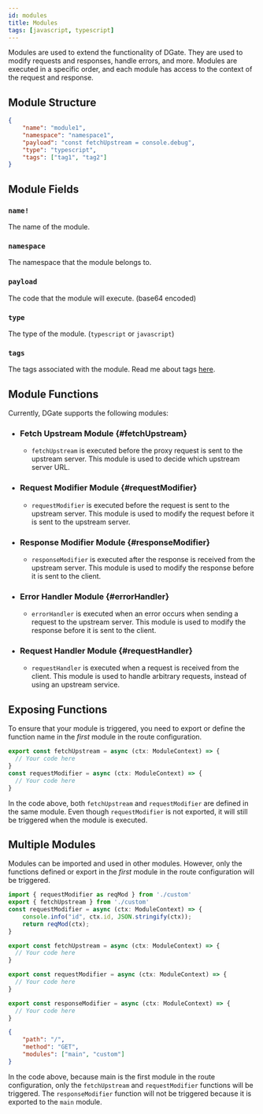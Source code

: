 ```yaml
---
id: modules
title: Modules
tags: [javascript, typescript]
---
```


Modules are used to extend the functionality of DGate. They are used to modify requests and responses, handle errors, and more. Modules are executed in a specific order, and each module has access to the context of the request and response.


## Module Structure 

```json
{
    "name": "module1",
    "namespace": "namespace1",
    "payload": "const fetchUpstream = console.debug",
    "type": "typescript",
    "tags": ["tag1", "tag2"]
}
```

## Module Fields

### `name!`

The name of the module.

### `namespace`

The namespace that the module belongs to.

### `payload`

The code that the module will execute. (base64 encoded)

### `type`

The type of the module. (`typescript` or `javascript`)

### `tags`

The tags associated with the module. Read me about tags [here](/docs/concepts/tags).

## Module Functions

Currently, DGate supports the following modules:
- ### Fetch Upstream Module \{#fetchUpstream} 
  - `fetchUpstream` is executed before the proxy request is sent to the upstream server. This module is used to decide which upstream server URL.

- ### Request Modifier Module \{#requestModifier} 
  - `requestModifier` is executed before the request is sent to the upstream server. This module is used to modify the request before it is sent to the upstream server.

- ### Response Modifier Module \{#responseModifier} 
  - `responseModifier` is executed after the response is received from the upstream server. This module is used to modify the response before it is sent to the client.

- ### Error Handler Module \{#errorHandler} 
  - `errorHandler` is executed when an error occurs when sending a request to the upstream server. This module is used to modify the response before it is sent to the client.

- ### Request Handler Module \{#requestHandler} 
  - `requestHandler` is executed when a request is received from the client. This module is used to handle arbitrary requests, instead of using an upstream service.

## Exposing Functions

To ensure that your module is triggered, you need to export or define the function name in the _first_ module in the route configuration.

```typescript
export const fetchUpstream = async (ctx: ModuleContext) => {
  // Your code here
}
const requestModifier = async (ctx: ModuleContext) => {
  // Your code here
}
```

In the code above, both `fetchUpstream` and `requestModifier` are defined in the same module. Even though `requestModifier` is not exported, it will still be triggered when the module is executed.


## Multiple Modules

Modules can be imported and used in other modules. However, only the functions defined or export in the _first_ module in the route configuration will be triggered.

```typescript title="main.ts"
import { requestModifier as reqMod } from './custom'
export { fetchUpstream } from './custom'
const requestModifier = async (ctx: ModuleContext) => {
    console.info("id", ctx.id, JSON.stringify(ctx));
    return reqMod(ctx);
}
```

```typescript title="custom.ts"
export const fetchUpstream = async (ctx: ModuleContext) => {
  // Your code here
}

export const requestModifier = async (ctx: ModuleContext) => {
  // Your code here
}

export const responseModifier = async (ctx: ModuleContext) => {
  // Your code here
}
```

```json title="Route Config"
{
    "path": "/",
    "method": "GET",
    "modules": ["main", "custom"]
}
```

In the code above, because main is the first module in the route configuration, only the `fetchUpstream` and `requestModifier` functions will be triggered. The `responseModifier` function will not be triggered because it is exported to the `main` module.
